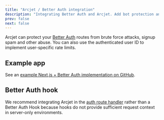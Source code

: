 ```yaml
---
title: "Arcjet / Better Auth integration"
description: "Integrating Better Auth and Arcjet. Add bot protection and spam signup protection to Better Auth endpoints."
prev: false
next: false
---
```



Arcjet can protect your [Better Auth](https://www.better-auth.com/) routes from brute
force attacks, signup spam and other abuse. You can also use the authenticated
user ID to implement user-specific rate limits.

<WhatIsArcjet />

## Example app

See an [example Next.js + Better Auth implementation on
GitHub](https://github.com/arcjet/arcjet-js/tree/main/examples/nextjs-better-auth).

## Better Auth hook

We recommend integrating Arcjet in the [auth route
handler](https://github.com/arcjet/arcjet-js/blob/main/examples/nextjs-better-auth/app/api/auth/%5B...all%5D/route.ts)
rather than a Better Auth Hook because hooks do not provide sufficient request
context in server-only environments.

<Comments />
